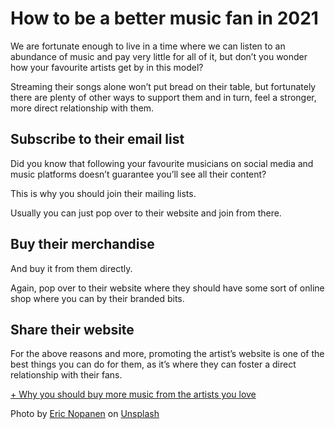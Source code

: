 # How to be a better music fan in 2021



We are fortunate enough to live in a time where we can listen to an abundance of music and pay very little for all of it, but don’t you wonder how your favourite artists get by in this model?

Streaming their songs alone won’t put bread on their table, but fortunately there are plenty of other ways to support them and in turn, feel a stronger, more direct relationship with them.

Subscribe to their email list
-----------------------------

Did you know that following your favourite musicians on social media and music platforms doesn’t guarantee you’ll see all their content?

This is why you should join their mailing lists.

Usually you can just pop over to their website and join from there.

Buy their merchandise
---------------------

And buy it from them directly.

Again, pop over to their website where they should have some sort of online shop where you can by their branded bits.

Share their website
-------------------

For the above reasons and more, promoting the artist’s website is one of the best things you can do for them, as it’s where they can foster a direct relationship with their fans.

[+ Why you should buy more music from the artists you love](https://unlockyoursound.com/buy-more-music/)

Photo by [Eric Nopanen](https://unsplash.com/@rexcuando?utm_source=unsplash&utm_medium=referral&utm_content=creditCopyText) on [Unsplash](/s/photos/music?utm_source=unsplash&utm_medium=referral&utm_content=creditCopyText)

